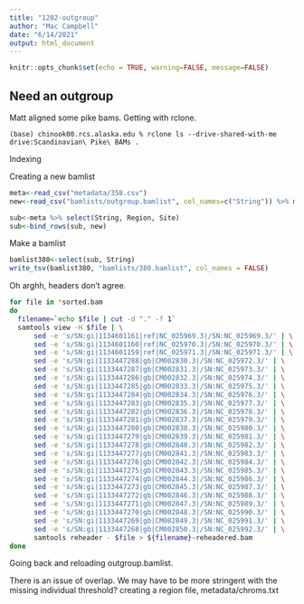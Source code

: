 ```yaml
---
title: "1202-outgroup"
author: "Mac Campbell"
date: "6/14/2021"
output: html_document
---
```


```r
knitr::opts_chunk$set(echo = TRUE, warning=FALSE, message=FALSE)
```

## Need an outgroup
Matt aligned some pike bams. Getting with rclone.     

`(base) chinook00.rcs.alaska.edu % rclone ls --drive-shared-with-me drive:Scandinavian\ Pike\ BAMs .`    

Indexing      


Creating a new bamlist

```r
meta<-read_csv("metadata/358.csv")
new<-read_csv("bamlists/outgroup.bamlist", col_names=c("String")) %>% mutate(Region="Western Europe", Site="Western Europe")

sub<-meta %>% select(String, Region, Site)
sub<-bind_rows(sub, new)
```

Make a bamlist
```r
bamlist380<-select(sub, String)
write_tsv(bamlist380, "bamlists/380.bamlist", col_names = FALSE)
```

Oh arghh, headers don't agree.     

```sh
for file in *sorted.bam
do
  filename=`echo $file | cut -d "." -f 1`
  samtools view -H $file | \
      sed -e 's/SN:gi|1134601161|ref|NC_025969.3|/SN:NC_025969.3/' | \
      sed -e 's/SN:gi|1134601160|ref|NC_025970.3|/SN:NC_025970.3/' | \
      sed -e 's/SN:gi|1134601159|ref|NC_025971.3|/SN:NC_025971.3/' | \
      sed -e 's/SN:gi|1133447288|gb|CM002830.3|/SN:NC_025972.3/' | \
      sed -e 's/SN:gi|1133447287|gb|CM002831.3|/SN:NC_025973.3/' | \
      sed -e 's/SN:gi|1133447286|gb|CM002832.3|/SN:NC_025974.3/' | \
      sed -e 's/SN:gi|1133447285|gb|CM002833.3|/SN:NC_025975.3/' | \
      sed -e 's/SN:gi|1133447284|gb|CM002834.3|/SN:NC_025976.3/' | \
      sed -e 's/SN:gi|1133447283|gb|CM002835.3|/SN:NC_025977.3/' | \
      sed -e 's/SN:gi|1133447282|gb|CM002836.3|/SN:NC_025978.3/' | \
      sed -e 's/SN:gi|1133447281|gb|CM002837.3|/SN:NC_025979.3/' | \
      sed -e 's/SN:gi|1133447280|gb|CM002838.3|/SN:NC_025980.3/' | \
      sed -e 's/SN:gi|1133447279|gb|CM002839.3|/SN:NC_025981.3/' | \
      sed -e 's/SN:gi|1133447278|gb|CM002840.3|/SN:NC_025982.3/' | \
      sed -e 's/SN:gi|1133447277|gb|CM002841.3|/SN:NC_025983.3/' | \
      sed -e 's/SN:gi|1133447276|gb|CM002842.3|/SN:NC_025984.3/' | \
      sed -e 's/SN:gi|1133447275|gb|CM002843.3|/SN:NC_025985.3/' | \
      sed -e 's/SN:gi|1133447274|gb|CM002844.3|/SN:NC_025986.3/' | \
      sed -e 's/SN:gi|1133447273|gb|CM002845.3|/SN:NC_025987.3/' | \
      sed -e 's/SN:gi|1133447272|gb|CM002846.3|/SN:NC_025988.3/' | \
      sed -e 's/SN:gi|1133447271|gb|CM002847.3|/SN:NC_025989.3/' | \
      sed -e 's/SN:gi|1133447270|gb|CM002848.3|/SN:NC_025990.3/' | \
      sed -e 's/SN:gi|1133447269|gb|CM002849.3|/SN:NC_025991.3/' | \
      sed -e 's/SN:gi|1133447268|gb|CM002850.3|/SN:NC_025992.3/' | \
      samtools reheader - $file > ${filename}-reheadered.bam
done
```

Going back and reloading outgroup.bamlist.     

There is an issue of overlap. We may have to be more stringent with the missing individual threshold? creating a region file, metadata/chroms.txt



 